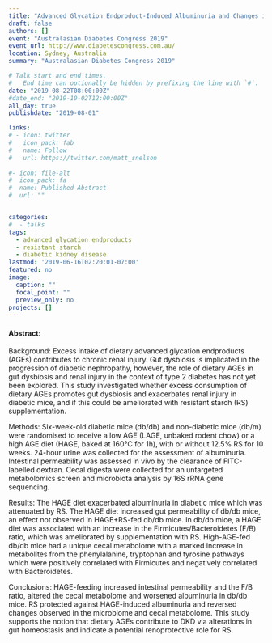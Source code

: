 ```yaml
---
title: "Advanced Glycation Endproduct-Induced Albuminuria and Changes in Gut Microbiota and Metabolome are Attenuated by Resistant Starch in a Mouse Model of Type 2 Diabetes" 
draft: false
authors: []
event: "Australasian Diabetes Congress 2019"
event_url: http://www.diabetescongress.com.au/ 
location: Sydney, Australia
summary: "Australasian Diabetes Congress 2019"

# Talk start and end times.
#   End time can optionally be hidden by prefixing the line with `#`.
date: "2019-08-22T08:00:00Z"
#date_end: "2019-10-02T12:00:00Z"
all_day: true
publishdate: "2019-08-01"

links:
# - icon: twitter
#   icon_pack: fab
#   name: Follow
#   url: https://twitter.com/matt_snelson
  
#- icon: file-alt
#  icon_pack: fa
#  name: Published Abstract
#  url: ""


categories:
#  - talks
tags:
  - advanced glycation endproducts
  - resistant starch
  - diabetic kidney disease
lastmod: '2019-06-16T02:20:01-07:00'
featured: no
image:
  caption: ""
  focal_point: ""
  preview_only: no
projects: []
---
```


#### Abstract:

Background:
Excess intake of dietary advanced glycation endproducts (AGEs) contributes to chronic renal injury. Gut dysbiosis is implicated in the progression of diabetic nephropathy, however, the role of dietary AGEs in gut dysbiosis and renal injury in the context of type 2 diabetes has not yet been explored. This study investigated whether excess consumption of dietary AGEs promotes gut dysbiosis and exacerbates renal injury in diabetic mice, and if this could be ameliorated with resistant starch (RS) supplementation.

Methods:
Six-week-old diabetic mice (db/db) and non-diabetic mice (db/m) were randomised to receive a low AGE (LAGE, unbaked rodent chow) or a high AGE diet (HAGE, baked at 160°C for 1h), with or without 12.5% RS for 10 weeks. 24-hour urine was collected for the assessment of albuminuria. Intestinal permeability was assessed in vivo by the clearance of FITC-labelled dextran. Cecal digesta were collected for an untargeted metabolomics screen and microbiota analysis by 16S rRNA gene sequencing.

Results:
The HAGE diet exacerbated albuminuria in diabetic mice which was attenuated by RS. The HAGE diet increased gut permeability of db/db mice, an effect not observed in HAGE+RS-fed db/db mice. In db/db mice, a HAGE diet was associated with an increase in the Firmicutes/Bacteroidetes (F/B) ratio, which was ameliorated by supplementation with RS. High-AGE-fed db/db mice had a unique cecal metabolome with a marked increase in metabolites from the phenylalanine, tryptophan and tyrosine pathways which were positively correlated with Firmicutes and negatively correlated with Bacteroidetes.

Conclusions: 
HAGE-feeding increased intestinal permeability and the F/B ratio, altered the cecal metabolome and worsened albuminuria in db/db mice. RS protected against HAGE-induced albuminuria and reversed changes observed in the microbiome and cecal metabolome. This study supports the notion that dietary AGEs contribute to DKD via alterations in gut homeostasis and indicate a potential renoprotective role for RS.